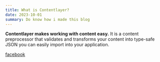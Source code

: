 ```yaml
---
title: What is Contentlayer?
date: 2023-10-01
summary: Do know how i made this blog
---
```


**Contentlayer makes working with content easy.** It is a content preprocessor that validates and transforms your content into type-safe JSON you can easily import into your application.

<a href="https://facebook.com">facebook</a>
